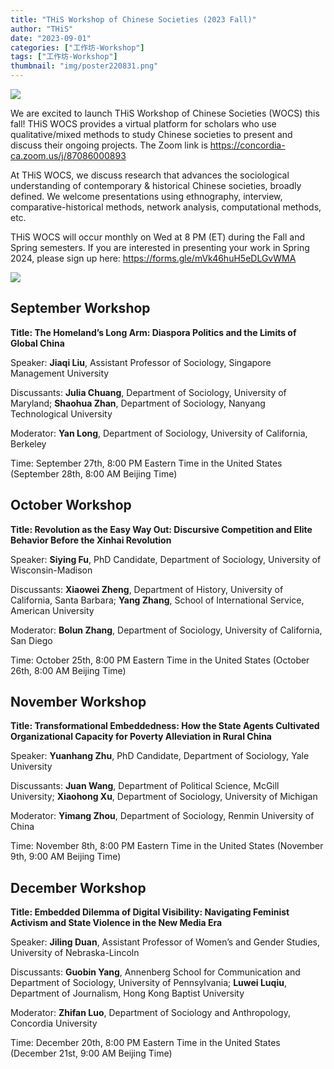 ---
title: "THiS Workshop of Chinese Societies (2023 Fall)"
author: "THiS"
date: "2023-09-01"
categories: ["工作坊-Workshop"]
tags: ["工作坊-Workshop"]
thumbnail: "img/poster220831.png"
---

![](/img/logo1.png)

We are excited to launch THiS Workshop of Chinese Societies (WOCS) this fall! THiS WOCS provides a virtual platform for scholars who use qualitative/mixed methods to study Chinese societies to present and discuss their ongoing projects. The Zoom link is <https://concordia-ca.zoom.us/j/87086000893>

At THiS WOCS, we discuss research that advances the sociological understanding of contemporary & historical Chinese societies, broadly defined. We welcome presentations using ethnography, interview, comparative-historical methods, network analysis, computational methods, etc.

THiS WOCS will occur monthly on Wed at 8 PM (ET) during the Fall and Spring semesters. If you are interested in presenting your work in Spring 2024, please sign up here: <https://forms.gle/mVk46huH5eDLGvWMA>

![](/img/logo2.png)

## September Workshop

**Title: The Homeland's Long Arm: Diaspora Politics and the Limits of Global China**

Speaker: **Jiaqi Liu**, Assistant Professor of Sociology, Singapore Management University

Discussants: **Julia Chuang**, Department of Sociology, University of Maryland; **Shaohua Zhan**, Department of Sociology, Nanyang Technological University

Moderator: **Yan Long**, Department of Sociology, University of California, Berkeley

Time: September 27th, 8:00 PM Eastern Time in the United States (September 28th, 8:00 AM Beijing Time)

## October Workshop

**Title: Revolution as the Easy Way Out: Discursive Competition and Elite Behavior Before the Xinhai Revolution**

Speaker: **Siying Fu**, PhD Candidate, Department of Sociology, University of Wisconsin-Madison

Discussants: **Xiaowei Zheng**, Department of History, University of California, Santa Barbara; **Yang Zhang**, School of International Service, American University

Moderator: **Bolun Zhang**, Department of Sociology, University of California, San Diego

Time: October 25th, 8:00 PM Eastern Time in the United States (October 26th, 8:00 AM Beijing Time)

## November Workshop

**Title: Transformational Embeddedness: How the State Agents Cultivated Organizational Capacity for Poverty Alleviation in Rural China**

Speaker: **Yuanhang Zhu**, PhD Candidate, Department of Sociology, Yale University

Discussants: **Juan Wang**, Department of Political Science, McGill University; **Xiaohong Xu**, Department of Sociology, University of Michigan

Moderator: **Yimang Zhou**, Department of Sociology, Renmin University of China

Time: November 8th, 8:00 PM Eastern Time in the United States (November 9th, 9:00 AM Beijing Time)

## December Workshop

**Title: Embedded Dilemma of Digital Visibility: Navigating Feminist Activism and State Violence in the New Media Era**

Speaker: **Jiling Duan**, Assistant Professor of Women's and Gender Studies, University of Nebraska-Lincoln

Discussants: **Guobin Yang**, Annenberg School for Communication and Department of Sociology, University of Pennsylvania; **Luwei Luqiu**, Department of Journalism, Hong Kong Baptist University

Moderator: **Zhifan Luo**, Department of Sociology and Anthropology, Concordia University

Time: December 20th, 8:00 PM Eastern Time in the United States (December 21st, 9:00 AM Beijing Time)
